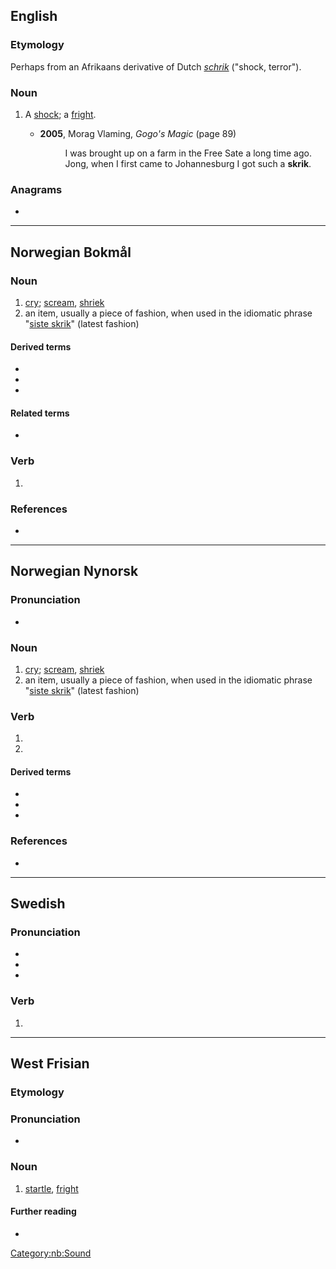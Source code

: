 ==English==

===Etymology===
Perhaps from an Afrikaans derivative of Dutch ''[[schrik]]'' ("shock, terror").

===Noun===
{{en-noun}}

# {{lb|en|South Africa}} A [[shock]]; a [[fright]].
#* '''2005''', Morag Vlaming, ''Gogo's Magic'' (page 89)
#*: I was brought up on a farm in the Free Sate a long time ago. Jong, when I first came to Johannesburg I got such a '''skrik'''.

===Anagrams===
* {{anagrams|en|a=ikkrs|Kirks|kirks}}

----

==Norwegian Bokmål==

===Noun===
{{nb-noun-n1}}

# [[cry]]; [[scream]], [[shriek]]
# an item, usually a piece of fashion, when used in the idiomatic phrase "[[siste skrik]]" (latest fashion)

====Derived terms====
* {{l|nb|angstskrik}}
* {{l|nb|dødsskrik}}
* {{l|nb|siste skrik}}

====Related terms====
* {{l|nb|skrike}}

===Verb===
{{head|nb|verb form}}

# {{imperative of|nb|skrike}}

===References===
* {{R:The Bokmål Dictionary}}

[[Category:nb:Sound]]

----

==Norwegian Nynorsk==

===Pronunciation===
* {{IPA|no|/skriːk/}}

===Noun===
{{nn-noun-n1}}

# [[cry]]; [[scream]], [[shriek]]
# an item, usually a piece of fashion, when used in the idiomatic phrase "[[siste skrik]]" (latest fashion)

===Verb===
{{nn-verb-form}}

# {{infl of|nn|skrika||pres|tense}}
# {{infl of|nn|skrika||imp}}

====Derived terms====
* {{l|nn|angstskrik}}
* {{l|nn|dødsskrik}}
* {{l|nn|siste skrik}}

===References===
* {{R:The Nynorsk Dictionary}}

{{c|nn|Sounds}}

----

==Swedish==

===Pronunciation===
* {{IPA|sv|/skriːk/}}
* {{audio|sv|Sv-skrik.ogg|Audio}}
* {{rhymes|sv|iːk}}

===Verb===
{{head|sv|verb form}}

# {{sv-verb-form-imp|skrika}}

----

==West Frisian==

===Etymology===
{{rfe|fy}}

===Pronunciation===
* {{IPA|fy|/skrɪk/}}

===Noun===
{{fy-noun|c|-}}

# [[startle]], [[fright]]

====Further reading====
* {{R:WFT|90978}}